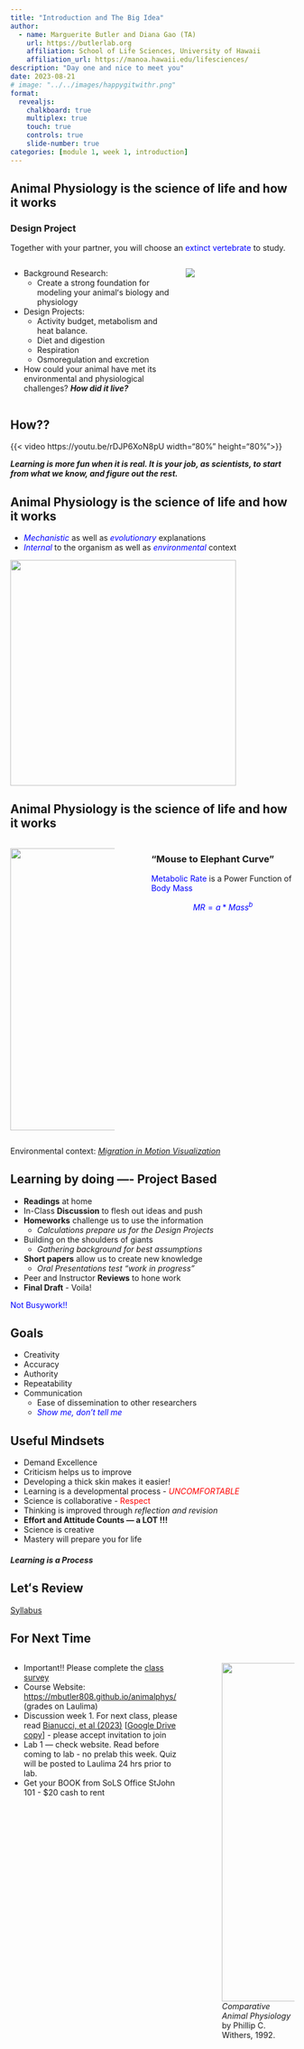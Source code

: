 ```yaml
---
title: "Introduction and The Big Idea"
author:
  - name: Marguerite Butler and Diana Gao (TA)  
    url: https://butlerlab.org
    affiliation: School of Life Sciences, University of Hawaii
    affiliation_url: https://manoa.hawaii.edu/lifesciences/
description: "Day one and nice to meet you"
date: 2023-08-21
# image: "../../images/happygitwithr.png"
format: 
  revealjs:
    chalkboard: true 
    multiplex: true
    touch: true 
    controls: true 
    slide-number: true 
categories: [module 1, week 1, introduction]
---
```


## Animal Physiology is the science of life and how it works {.scrollable  .smaller}

### Design Project 
Together with your partner, you will choose an [extinct vertebrate]{style="color: blue"} to study.  

::: {.columns}
::: {.column width="60%" .incremental}

- Background Research: 
  + Create a strong foundation for modeling your animalʻs biology and physiology
- Design Projects:  
  + Activity budget, metabolism and heat balance. 
  + Diet and digestion
  + Respiration
  + Osmoregulation and excretion
- How could your animal have met its environmental and physiological challenges? ___How did it live?___ 
:::

::: {.column width="40%"}
![](../../images/Edaphosaurus_boanerges.jpg)
:::
:::

## How?? {.scrollable  .smaller}
{{< video https://youtu.be/rDJP6XoN8pU width="80%" height="80%">}}  

___Learning is more fun when it is real. It is your job, as scientists, to start from what we know, and figure out the rest.___ 


## Animal Physiology is the science of life and how it works {.smaller}

::: {.incremental}
- [_Mechanistic_]{style="color: blue"} as well as [_evolutionary_]{style="color: blue"} explanations
- [_Internal_]{style="color: blue"} to the organism as well as [_environmental_]{style="color: blue"} context  
:::

::: {.fragment}
![](../../images/AerobicRespiration.jpg){.absolute height="400"}
:::



## Animal Physiology is the science of life and how it works {.smaller}

::: {.columns}
::: {.column width="40%"}
![](../../images/MouseElephantCurve.jpg){.absolute left=0 height="500"}
:::
::: {.column width="5%"}
:::
::: {.column width="55%"}

### “Mouse to Elephant Curve”
[Metabolic Rate]{style="color: blue"} is a Power Function of [Body Mass]{style="color: blue"}

[$$MR = a*Mass^b$$]{style="color: blue"}
:::
:::

::: footer
Environmental context: [_Migration in Motion Visualization_](http://blog.nature.org/science/2016/08/19/migration-in-motion-visualizing-species-movements-due-to-climate-change/)
:::

## Learning by doing —- Project Based {.scrollable}

::: {.incremental}
- __Readings__ at home
- In-Class __Discussion__ to flesh out ideas and push
- __Homeworks__ challenge us to use the information
  + _Calculations prepare us for the Design Projects_
- Building on the shoulders of giants 
  + _Gathering background for best assumptions_
- __Short papers__ allow us to create new knowledge
  + _Oral Presentations test “work in progress”_
- Peer and Instructor __Reviews__ to hone work
- __Final Draft__ - Voila! 
:::
[Not Busywork!!]{style="color: blue"}


## Goals

- Creativity
- Accuracy
- Authority
- Repeatability
- Communication
  + Ease of dissemination to other researchers
  + [_Show me, don't tell me_]{style="color: blue"}

## Useful Mindsets {.smaller}

::: {.incremental}
- Demand Excellence
- Criticism helps us to improve
- Developing a thick skin makes it easier!
- Learning is a developmental process - [_UNCOMFORTABLE_]{style="color: red"}
- Science is collaborative - [Respect]{style="color: red"}
- Thinking is improved through _reflection and revision_
- __Effort and Attitude Counts — a LOT !!!__
- Science is creative
- Mastery will prepare you for life  
:::  

#### _Learning is a Process_

## Letʻs Review

[Syllabus](../../syllabus.qmd)


## For Next Time {.smaller}

::: {.columns}  

::: {.column width="60%"}  
- Important!! Please complete the [class survey](https://docs.google.com/forms/d/e/1FAIpQLSfV2qLBC02d-CBzvRiqPtSXAYSBTLucMo8cfS8V0qEu2wTgLQ/viewform) 
- Course Website: <https://mbutler808.github.io/animalphys/> (grades on Laulima)
- Discussion week 1. For next class, please read [Bianucci, et al (2023)](https://www.nature.com/articles/s41586-023-06381-1) \[[Google Drive copy](https://drive.google.com/drive/folders/1M8ygipZEd9OUdld45C4BGgfJw2KWUKYk)\] - please accept invitation to join
- Lab 1 — check website. Read before coming to lab - no prelab this week. Quiz will be posted to Laulima 24 hrs prior to lab. 
- Get your BOOK from SoLS Office StJohn 101 - $20 cash to rent  
:::  

::: {.column width=5%}  
:::

::: {.column width=25%}  
![](../../images/book.jpg){.absolute height="600"}
_Comparative Animal Physiology_ by Phillip C. Withers, 1992.
:::  

:::

